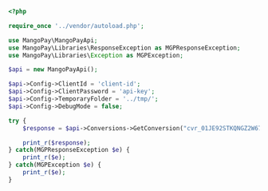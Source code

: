 ```php PHP 
<?php 

require_once '../vendor/autoload.php';

use MangoPay\MangoPayApi;
use MangoPay\Libraries\ResponseException as MGPResponseException;
use MangoPay\Libraries\Exception as MGPException;

$api = new MangoPayApi();

$api->Config->ClientId = 'client-id';
$api->Config->ClientPassword = 'api-key';
$api->Config->TemporaryFolder = '../tmp/';
$api->Config->DebugMode = false;

try { 
    $response = $api->Conversions->GetConversion("cvr_01JE92STKQNGZ2W67D224J4S2R");

    print_r($response);
} catch(MGPResponseException $e) {
    print_r($e);
} catch(MGPException $e) {
    print_r($e);
}